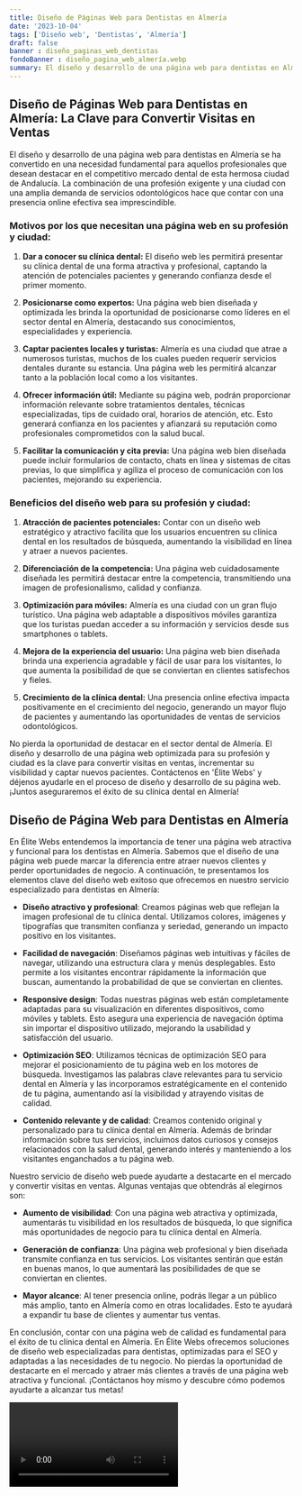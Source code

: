 ```yaml
---
title: Diseño de Páginas Web para Dentistas en Almería
date: '2023-10-04'
tags: ['Diseño web', 'Dentistas', 'Almería']
draft: false
banner : diseño_paginas_web_dentistas
fondoBanner : diseño_pagina_web_almería.webp
summary: El diseño y desarrollo de una página web para dentistas en Almería se ha convertido en una necesidad fundamental para aquellos profesionales que desean destacar en el competitivo mercado dental de esta hermosa ciudad de Andalucía. La combinación de una profesión exigente y una ciudad con una amplia demanda de servicios odontológicos hace que contar con una presencia online efectiva sea imprescindible.
---
```


## Diseño de Páginas Web para Dentistas en Almería: La Clave para Convertir Visitas en Ventas

El diseño y desarrollo de una página web para dentistas en Almería se ha convertido en una necesidad fundamental para aquellos profesionales que desean destacar en el competitivo mercado dental de esta hermosa ciudad de Andalucía. La combinación de una profesión exigente y una ciudad con una amplia demanda de servicios odontológicos hace que contar con una presencia online efectiva sea imprescindible.

### Motivos por los que necesitan una página web en su profesión y ciudad:

1. **Dar a conocer su clínica dental:** El diseño web les permitirá presentar su clínica dental de una forma atractiva y profesional, captando la atención de potenciales pacientes y generando confianza desde el primer momento.

2. **Posicionarse como expertos:** Una página web bien diseñada y optimizada les brinda la oportunidad de posicionarse como líderes en el sector dental en Almería, destacando sus conocimientos, especialidades y experiencia.

3. **Captar pacientes locales y turistas:** Almería es una ciudad que atrae a numerosos turistas, muchos de los cuales pueden requerir servicios dentales durante su estancia. Una página web les permitirá alcanzar tanto a la población local como a los visitantes.

4. **Ofrecer información útil:** Mediante su página web, podrán proporcionar información relevante sobre tratamientos dentales, técnicas especializadas, tips de cuidado oral, horarios de atención, etc. Esto generará confianza en los pacientes y afianzará su reputación como profesionales comprometidos con la salud bucal.

5. **Facilitar la comunicación y cita previa:** Una página web bien diseñada puede incluir formularios de contacto, chats en línea y sistemas de citas previas, lo que simplifica y agiliza el proceso de comunicación con los pacientes, mejorando su experiencia.

### Beneficios del diseño web para su profesión y ciudad:

1. **Atracción de pacientes potenciales:** Contar con un diseño web estratégico y atractivo facilita que los usuarios encuentren su clínica dental en los resultados de búsqueda, aumentando la visibilidad en línea y atraer a nuevos pacientes.

2. **Diferenciación de la competencia:** Una página web cuidadosamente diseñada les permitirá destacar entre la competencia, transmitiendo una imagen de profesionalismo, calidad y confianza.

3. **Optimización para móviles:** Almería es una ciudad con un gran flujo turístico. Una página web adaptable a dispositivos móviles garantiza que los turistas puedan acceder a su información y servicios desde sus smartphones o tablets.

4. **Mejora de la experiencia del usuario:** Una página web bien diseñada brinda una experiencia agradable y fácil de usar para los visitantes, lo que aumenta la posibilidad de que se conviertan en clientes satisfechos y fieles.

5. **Crecimiento de la clínica dental:** Una presencia online efectiva impacta positivamente en el crecimiento del negocio, generando un mayor flujo de pacientes y aumentando las oportunidades de ventas de servicios odontológicos.

No pierda la oportunidad de destacar en el sector dental de Almería. El diseño y desarrollo de una página web optimizada para su profesión y ciudad es la clave para convertir visitas en ventas, incrementar su visibilidad y captar nuevos pacientes. Contáctenos en 'Élite Webs' y déjenos ayudarle en el proceso de diseño y desarrollo de su página web. ¡Juntos aseguraremos el éxito de su clínica dental en Almería!

<GifSeo />

<Cta />

## Diseño de Página Web para Dentistas en Almería

En Élite Webs entendemos la importancia de tener una página web atractiva y funcional para los dentistas en Almería. Sabemos que el diseño de una página web puede marcar la diferencia entre atraer nuevos clientes y perder oportunidades de negocio. A continuación, te presentamos los elementos clave del diseño web exitoso que ofrecemos en nuestro servicio especializado para dentistas en Almería:

- **Diseño atractivo y profesional**: Creamos páginas web que reflejan la imagen profesional de tu clínica dental. Utilizamos colores, imágenes y tipografías que transmiten confianza y seriedad, generando un impacto positivo en los visitantes.

- **Facilidad de navegación**: Diseñamos páginas web intuitivas y fáciles de navegar, utilizando una estructura clara y menús desplegables. Esto permite a los visitantes encontrar rápidamente la información que buscan, aumentando la probabilidad de que se conviertan en clientes.

- **Responsive design**: Todas nuestras páginas web están completamente adaptadas para su visualización en diferentes dispositivos, como móviles y tablets. Esto asegura una experiencia de navegación óptima sin importar el dispositivo utilizado, mejorando la usabilidad y satisfacción del usuario.

- **Optimización SEO**: Utilizamos técnicas de optimización SEO para mejorar el posicionamiento de tu página web en los motores de búsqueda. Investigamos las palabras clave relevantes para tu servicio dental en Almería y las incorporamos estratégicamente en el contenido de tu página, aumentando así la visibilidad y atrayendo visitas de calidad.

- **Contenido relevante y de calidad**: Creamos contenido original y personalizado para tu clínica dental en Almería. Además de brindar información sobre tus servicios, incluimos datos curiosos y consejos relacionados con la salud dental, generando interés y manteniendo a los visitantes enganchados a tu página web.

Nuestro servicio de diseño web puede ayudarte a destacarte en el mercado y convertir visitas en ventas. Algunas ventajas que obtendrás al elegirnos son:

- **Aumento de visibilidad**: Con una página web atractiva y optimizada, aumentarás tu visibilidad en los resultados de búsqueda, lo que significa más oportunidades de negocio para tu clínica dental en Almería.

- **Generación de confianza**: Una página web profesional y bien diseñada transmite confianza en tus servicios. Los visitantes sentirán que están en buenas manos, lo que aumentará las posibilidades de que se conviertan en clientes.

- **Mayor alcance**: Al tener presencia online, podrás llegar a un público más amplio, tanto en Almería como en otras localidades. Esto te ayudará a expandir tu base de clientes y aumentar tus ventas.

En conclusión, contar con una página web de calidad es fundamental para el éxito de tu clínica dental en Almería. En Élite Webs ofrecemos soluciones de diseño web especializadas para dentistas, optimizadas para el SEO y adaptadas a las necesidades de tu negocio. No pierdas la oportunidad de destacarte en el mercado y atraer más clientes a través de una página web atractiva y funcional. ¡Contáctanos hoy mismo y descubre cómo podemos ayudarte a alcanzar tus metas!

<Video />

<CtaBot job='Dentistas' city='Almería'/>

<Gmaps query='Almería+españa+maps' />
